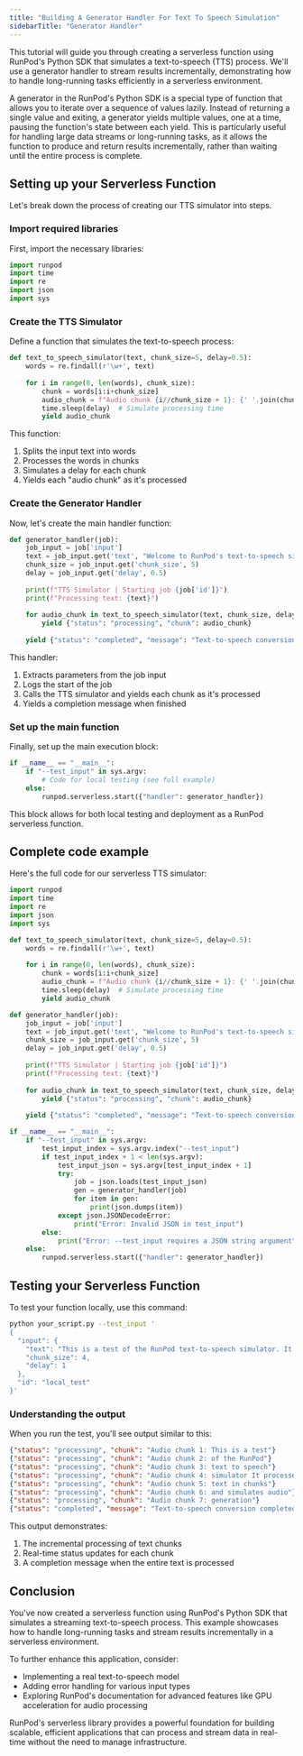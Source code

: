 ```yaml
---
title: "Building A Generator Handler For Text To Speech Simulation"
sidebarTitle: "Generator Handler"
---
```


This tutorial will guide you through creating a serverless function using RunPod's Python SDK that simulates a text-to-speech (TTS) process. We'll use a generator handler to stream results incrementally, demonstrating how to handle long-running tasks efficiently in a serverless environment.

A generator in the RunPod's Python SDK is a special type of function that allows you to iterate over a sequence of values lazily. Instead of returning a single value and exiting, a generator yields multiple values, one at a time, pausing the function's state between each yield. This is particularly useful for handling large data streams or long-running tasks, as it allows the function to produce and return results incrementally, rather than waiting until the entire process is complete.

## Setting up your Serverless Function

Let's break down the process of creating our TTS simulator into steps.

### Import required libraries

First, import the necessary libraries:

```python
import runpod
import time
import re
import json
import sys
```

### Create the TTS Simulator

Define a function that simulates the text-to-speech process:

```python
def text_to_speech_simulator(text, chunk_size=5, delay=0.5):
    words = re.findall(r'\w+', text)
    
    for i in range(0, len(words), chunk_size):
        chunk = words[i:i+chunk_size]
        audio_chunk = f"Audio chunk {i//chunk_size + 1}: {' '.join(chunk)}"
        time.sleep(delay)  # Simulate processing time
        yield audio_chunk
```

This function:

1. Splits the input text into words
2. Processes the words in chunks
3. Simulates a delay for each chunk
4. Yields each "audio chunk" as it's processed

### Create the Generator Handler

Now, let's create the main handler function:

```python
def generator_handler(job):
    job_input = job['input']
    text = job_input.get('text', "Welcome to RunPod's text-to-speech simulator!")
    chunk_size = job_input.get('chunk_size', 5)
    delay = job_input.get('delay', 0.5)
    
    print(f"TTS Simulator | Starting job {job['id']}")
    print(f"Processing text: {text}")
    
    for audio_chunk in text_to_speech_simulator(text, chunk_size, delay):
        yield {"status": "processing", "chunk": audio_chunk}
    
    yield {"status": "completed", "message": "Text-to-speech conversion completed"}
```

This handler:

1. Extracts parameters from the job input
2. Logs the start of the job
3. Calls the TTS simulator and yields each chunk as it's processed
4. Yields a completion message when finished

### Set up the main function

Finally, set up the main execution block:

```python
if __name__ == "__main__":
    if "--test_input" in sys.argv:
        # Code for local testing (see full example)
    else:
        runpod.serverless.start({"handler": generator_handler})
```

This block allows for both local testing and deployment as a RunPod serverless function.

## Complete code example

Here's the full code for our serverless TTS simulator:

```python
import runpod
import time
import re
import json
import sys

def text_to_speech_simulator(text, chunk_size=5, delay=0.5):
    words = re.findall(r'\w+', text)
    
    for i in range(0, len(words), chunk_size):
        chunk = words[i:i+chunk_size]
        audio_chunk = f"Audio chunk {i//chunk_size + 1}: {' '.join(chunk)}"
        time.sleep(delay)  # Simulate processing time
        yield audio_chunk

def generator_handler(job):
    job_input = job['input']
    text = job_input.get('text', "Welcome to RunPod's text-to-speech simulator!")
    chunk_size = job_input.get('chunk_size', 5)
    delay = job_input.get('delay', 0.5)
    
    print(f"TTS Simulator | Starting job {job['id']}")
    print(f"Processing text: {text}")
    
    for audio_chunk in text_to_speech_simulator(text, chunk_size, delay):
        yield {"status": "processing", "chunk": audio_chunk}
    
    yield {"status": "completed", "message": "Text-to-speech conversion completed"}

if __name__ == "__main__":
    if "--test_input" in sys.argv:
        test_input_index = sys.argv.index("--test_input")
        if test_input_index + 1 < len(sys.argv):
            test_input_json = sys.argv[test_input_index + 1]
            try:
                job = json.loads(test_input_json)
                gen = generator_handler(job)
                for item in gen:
                    print(json.dumps(item))
            except json.JSONDecodeError:
                print("Error: Invalid JSON in test_input")
        else:
            print("Error: --test_input requires a JSON string argument")
    else:
        runpod.serverless.start({"handler": generator_handler})
```

## Testing your Serverless Function

To test your function locally, use this command:

```bash
python your_script.py --test_input '
{
  "input": {
    "text": "This is a test of the RunPod text-to-speech simulator. It processes text in chunks and simulates audio generation.",
    "chunk_size": 4,
    "delay": 1
  },
  "id": "local_test"
}'
```

### Understanding the output

When you run the test, you'll see output similar to this:

```json
{"status": "processing", "chunk": "Audio chunk 1: This is a test"}
{"status": "processing", "chunk": "Audio chunk 2: of the RunPod"}
{"status": "processing", "chunk": "Audio chunk 3: text to speech"}
{"status": "processing", "chunk": "Audio chunk 4: simulator It processes"}
{"status": "processing", "chunk": "Audio chunk 5: text in chunks"}
{"status": "processing", "chunk": "Audio chunk 6: and simulates audio"}
{"status": "processing", "chunk": "Audio chunk 7: generation"}
{"status": "completed", "message": "Text-to-speech conversion completed"}
```

This output demonstrates:

1. The incremental processing of text chunks
2. Real-time status updates for each chunk
3. A completion message when the entire text is processed

## Conclusion

You've now created a serverless function using RunPod's Python SDK that simulates a streaming text-to-speech process. This example showcases how to handle long-running tasks and stream results incrementally in a serverless environment.

To further enhance this application, consider:

* Implementing a real text-to-speech model
* Adding error handling for various input types
* Exploring RunPod's documentation for advanced features like GPU acceleration for audio processing

RunPod's serverless library provides a powerful foundation for building scalable, efficient applications that can process and stream data in real-time without the need to manage infrastructure.
